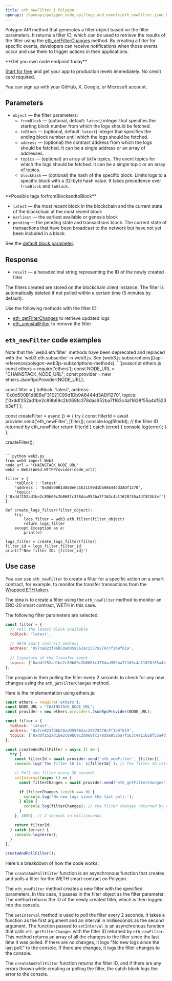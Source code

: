 ---
title: eth_newFilter | Polygon
openapi: /openapi/polygon_node_api/logs_and_events/eth_newFilter.json POST /a9bca2f0f84b54086ceebe590316fff3
---

Polygon API method that generates a filter object based on the filter parameters. It returns a filter ID, which can be used to retrieve the results of the filter using the [eth\_getFilterChanges](/api-reference/polygon_node_api/filter_handling/eth_getFilterChanges) method. By creating a filter for specific events, developers can receive notifications when those events occur and use them to trigger actions in their applications.

<Check>
**Get you own node endpoint today**

[Start for free](https://console.chainstack.com/) and get your app to production levels immediately. No credit card required.

You can sign up with your GitHub, X, Google, or Microsoft account.
</Check>


## Parameters

* `object` — the filter parameters:
  + `fromBlock` — (optional, default: `latest`) integer that specifies the starting block number from which the logs should be fetched.
  + `toBlock` — (optional, default: `latest`) integer that specifies the ending block number until which the logs should be fetched.
  + `address` — (optional) the contract address from which the logs should be fetched. It can be a single address or an array of addresses.
  + `topics` — (optional) an array of `DATA` topics. The event topics for which the logs should be fetched. It can be a single topic or an array of topics.
  + `blockhash` — (optional) the hash of the specific block. Limits logs to a specific block with a 32-byte hash value. It takes precedence over `fromBlock` and `toBlock`.

<Note>
**Possible tags forfromBlockandtoBlock**

* `latest` — the most recent block in the blockchain and the current state of the blockchain at the most recent block
* `earliest` — the earliest available or genesis block
* `pending` — the pending state and transactions block. The current state of transactions that have been broadcast to the network but have not yet been included in a block.

See the [default block parameter](https://eth.wiki/json-rpc/API#the-default-block-parameter).
</Note>


## Response

* `result` — a hexadecimal string representing the ID of the newly created filter

<Warning>
The filters created are stored on the blockchain client instance. The filter is automatically deleted if not polled within a certain time (5 minutes by default).
</Warning>


Use the following methods with the filter ID:

* [eth\_getFilterChanges](/api-reference/polygon_node_api/filter_handling/eth_getFilterChanges) to retrieve updated logs
* [eth\_uninstallFilter](/api-reference/polygon_node_api/filter_handling/eth_uninstallFilter) to remove the filter

## `eth_newFilter` code examples

<Note>
Note that the `web3.eth.filter` methods have been deprecated and replaced with the `web3.eth.subscribe` in web3.js. See [web3.js subscriptions](/api-reference/polygon-web3js-subscriptions-methods).
</Note>

<CodeGroup>
```javascript ethers.js
const ethers = require('ethers');
const NODE_URL = "CHAINSTACK_NODE_URL";
const provider = new ethers.JsonRpcProvider(NODE_URL);

const filter = {
  toBlock: 'latest',
  address: '0x0d500B1d8E8eF31E21C99d1Db9A6444d3ADf1270',
  topics: ['0xddf252ad1be2c89b69c2b068fc378daa952ba7f163c4a11628f55a4df523b3ef']
};

const createFilter = async () => {
  try {
    const filterId = await provider.send('eth_newFilter', [filter]);
    console.log(filterId); // the filter ID returned by eth_newFilter
    return filterId
  } catch (error) {
    console.log(error);
  }
};

createFilter();
```

```python web3.py
from web3 import Web3  
node_url = "CHAINSTACK_NODE_URL" 
web3 = Web3(Web3.HTTPProvider(node_url))

filter = {
    'toBlock': 'latest',
    'address': '0x0d500B1d8E8eF31E21C99d1Db9A6444d3ADf1270',
    'topics': ['0xddf252ad1be2c89b69c2b068fc378daa952ba7f163c4a11628f55a4df523b3ef']
}

def create_logs_filter(filter_object):
    try:
        logs_filter = web3.eth.filter(filter_object)
        return logs_filter
    except Exception as e:
        print(e)

logs_filter = create_logs_filter(filter)
filter_id = logs_filter.filter_id
print(f'New filter ID: {filter_id}')
```
</CodeGroup>


## Use case

You can use `eth_newFilter` to create a filter for a specific action on a smart contract, for example, to monitor the transfer transactions from the [Wrapped ETH token](https://polygonscan.com/token/0x7ceb23fd6bc0add59e62ac25578270cff1b9f619).

The idea is to create a filter using the `eth_newFilter` method to monitor an ERC-20 smart contract, WETH in this case.

The following filter parameters are selected:

```javascript filter_params
const filter = {
  // Poll the latest block available
  toBlock: 'latest',	
  
  // WETH smart contract address
  address: '0x7ceB23fD6bC0adD59E62ac25578270cFf1b9f619',
  
  // Signature of the Transfer event.
  topics: ['0xddf252ad1be2c89b69c2b068fc378daa952ba7f163c4a11628f55a4df523b3ef'], 
};
```


The program is then polling the filter every 2 seconds to check for any new changes using the `eth_getFilterChanges` method.

Here is the implementation using ethers.js:

```javascript index.js
const ethers = require('ethers');
const NODE_URL = "CHAINSTACK_NODE_URL";
const provider = new ethers.providers.JsonRpcProvider(NODE_URL);

const filter = {
  toBlock: 'latest',
  address: '0x7ceB23fD6bC0adD59E62ac25578270cFf1b9f619',
  topics: ['0xddf252ad1be2c89b69c2b068fc378daa952ba7f163c4a11628f55a4df523b3ef'],
};

const createAndPollFilter = async () => {
  try {
    const filterId = await provider.send('eth_newFilter', [filter]);
    console.log(`The filter ID is: ${filterId}`); // the filter ID returned by eth_newFilter

    // Poll the filter every 30 seconds
    setInterval(async () => {
      const filterChanges = await provider.send('eth_getFilterChanges', [filterId]);

      if (filterChanges.length === 0) {
        console.log('No new logs since the last poll.');
      } else {
        console.log(filterChanges); // the filter changes returned by eth_getFilterChanges
      }
    }, 2000); // 2 seconds in milliseconds

    return filterId;
  } catch (error) {
    console.log(error);
  }
};

createAndPollFilter();
```


Here's a breakdown of how the code works:

The `createAndPollFilter` function is an asynchronous function that creates and polls a filter for the WETH smart contract on Polygon.

The `eth_newFilter` method creates a new filter with the specified parameters. In this case, it passes in the filter object as the filter parameter. The method returns the ID of the newly created filter, which is then logged into the console.

The `setInterval` method is used to poll the filter every 2 seconds. It takes a function as the first argument and an interval in milliseconds as the second argument. The function passed to `setInterval` is an asynchronous function that calls `eth_getFilterChanges` with the filter ID returned by `eth_newFilter`. This method returns an array of all the changes to the filter since the last time it was polled. If there are no changes, it logs "No new logs since the last poll." to the console. If there are changes, it logs the filter changes to the console.

The `createAndPollFilter` function returns the filter ID, and if there are any errors thrown while creating or polling the filter, the catch block logs the error to the console.
